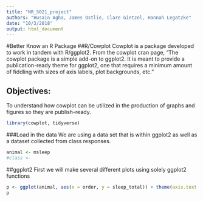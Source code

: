 ```yaml
---
title: "NR_5021_project"
authors: "Husain Agha, James Ostlie, Clare Gietzel, Hannah Legatzke"
date: "10/3/2018"
output: html_document
---
```


#Better Know an R Package
##R/Cowplot
Cowplot is a package developed to work in tandem with R/ggplot2. From the cowplot cran page, "The cowplot package is a simple add-on to ggplot2. It is meant to provide a publication-ready theme for ggplot2, one that requires a minimum amount of fiddling with sizes of axis labels, plot backgrounds, etc."

## Objectives:
To understand how cowplot can be utilized in the production of graphs and figures so they are publish-ready.


```r
library(cowplot, tidyverse)
```

###Load in the data
We are using a data set that is within ggplot2 as well as a dataset collected from class responses.

```r
animal <- msleep
#class <-  
```

##ggplot2
First we will make several different plots using solely ggplot2 functions

```r

p <- ggplot(animal, aes(x = order, y = sleep_total)) + theme(axis.text.x = element_text(face = "italic", angle = 90, vjust = 0.5)) + geom_point() + aes(colour = log(bodywt))
p 




```
